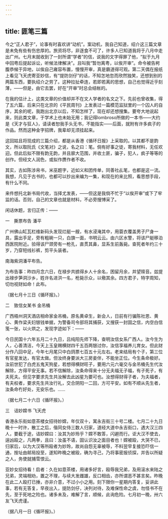 ```yaml
---
---
---
```

title: 匪笔三篇
---



今之“正人君子”，论事有时喜欢讲“动机”。案动机，我自己知道，绍介这三篇文章是未免有些有伤忠厚的。旅资将尽，非逐食不可了，许多人已知道我将于八月中走出广州。七月末就收到了一封所谓“学者”的信，说我的文字得罪了他，“拟于九月中回粤后提起诉讼，听候法律解决”。且叫我“暂勿离粤，以俟开审”。命令被告枵腹恭候于异地，以俟自己雍容布置，慢慢开审，真是霸道得可观。第二天偶在报纸上看见飞天虎寄亚妙信，有“提防剑仔”的话，不知怎地忽而欣然独笑，还想到别的两篇东西，要执绍介之劳了。这种拉扯牵连，若即若离的思想，自己也觉得近乎刻薄，——但是，由它去罢，好在“开审”时总会结帐的。

在我的估计上，这类文章的价值却并不在文人学者的名文之下。先前也曾收集，得了五六篇，后来只在北京的《平民周刊》上发表过一篇模范监狱里的一个囚人的自序，其余的呢，我跑出北京以后，不知怎样了，现在却还想搜集。要夸大地说起来，则此类文章，于学术上也未始无用；我记得lombroso所做的一本书——大约是《天才与狂人》，请读者恕我手头无书，不能指实——后面，就附有许多疯子的作品。然而这种金字招牌，我辈却无须挂起来。

这回姑且将现成的三篇介绍，都是从香港《循环日报》上采取的。以其都不是韵文，所以取阮氏《文笔对》之说，名之曰：笔。倘有好事之徒，寄我材料，无任欢迎。但此后拟不限有韵无韵，并且廓大范围，并收土匪，骗子，犯人，疯子等等的创作。但经文人润色，或拟作赝作者不收。

其实，古如陈涉帛书，米巫题字，近如义和团传单，同善社乩笔，也都是这一流。我想，凡见于古书的，也都可以抄出来编为一集，和现在的来比照，看思想手段，有什么不同。

来件想托北新书局代收，当择尤发表，——但这是我倘不忙于“以俟开审”或下了牢监的话。否则，自己的文章也就是材料，不必旁搜博采了。

闲话休题，言归正传：——

一　撕票布告 潘平

广州佛山缸瓦栏维新码头发现烂艇一艘，有水浸淹其中，用蓑衣覆盖男子尸身一具，露出手足，旁有粗碗一只，白旗一面，书明云云。由六区水警，将该尸艇移泊西医院附近。验得该尸颈旁有一枪孔，直贯其鼻，显系生前轰毙。查死者年约三十岁，乃穿短线衫裤，剪平头装者。

南海紫洞潘平布告。

为布告事：昨四月念六日，在禄步共掳得乡人十余名，困留月余，并望赎音。兹提出禄步笋洞沙乡，姓许名进洪一名，枪毙示众，以儆其余。四方君子，特字周知，切勿视财如命！此布。

（据七月十三日《循环报》。）

二　致信女某书 金吊桶

广西梧州洞天酒店相命家金吊桶，原名黄卓生，新会人，日前有行骗陈社恩、黄心、黄作梁夫妇银钱单据，为警备司令部将其捕获，又搜获一封固之信，内空白信笺一张，以火烘之，发现字迹如下：——

今日民国十六年五月二十九日，吕纯阳先师下降，查明汝信女系广西人。汝今生为人，心善清洁，今天上玉皇赐横财四千五百两银过你，汝信享福养儿育女。但此财分作八回中足，今年七月尾只中白鸽票七百五十元左右。老来结局有个子，第三位有官星发达，有官太做。但汝终身要派大三房妾伴，不能坐正位。今生条命极好。汝前世犯了白虎五鬼天狗星，若想得横财旺子，要用六元六毫交与金吊桶先生代汝解除，方得平安无事。若不信解除，汝条命得来十分无夫福无子福，有子死子，有夫死夫。但见字要求先生共汝解去此凶星为要可也。汝想得财得子者，为夫福者，有夫权者，要求先生共汝行礼，交合阴阳一二回，方可平安。如有不顺从先生者，汝条命冇好处，无安乐也。……

（据七月二十六日《循环报》。）

三　诘妙嫦书 飞天虎

香港永乐街如意茶楼女招待妙嫦，年仅双十，寓永吉街三十号二楼。七月二十九日晚十一时许，散工之后，偕同女侍三数人归家，道经大道中永吉街口，遇大汉三四人，要截于途，诘妙嫦曰：汝其为妙玲乎？嫦不敢答，闪避而行。讵大汉不使去，逞凶殴之，凡两拳，且曰：汝虽不语，固认识汝之面目者也！嫦被殴，大哭不已，归家后，以为大汉等所殴者为妙玲，故尚自怨无辜被辱，不料翌早复接恐吓信一通，按址由邮局投至，遂知昨晚之被殴，确为寻己，乃将事密报侦探，并告以所疑之人，务使就捕雪恨云。

亚妙女招待看！启者：久在如意茶楼，用诸多好言，殴辱我兄弟，及用滚水来陆之兄弟，灵端相劝，置之不理，与续大发雌雄，反口相齿，亦所谓恶不甚言矣。昨晚在此二人殴打已捶，亦非介意，不过小小之用。刻下限你一星期内答复，妥讲此事，若有无答复，早夜出入，提防剑仔，决列对待，及难保性命之虞，勿怪书不在先，至于死地之险也。诸多未及，难解了言，顺候，此询危险。七月初一晚，卅六友飞天虎谨。

（据八月一日《循环报》。）